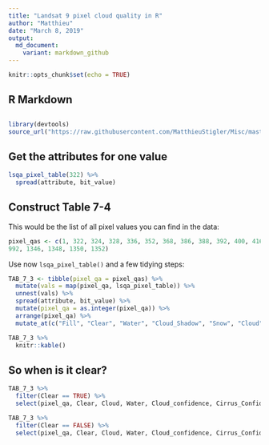 ```yaml
---
title: "Landsat 9 pixel cloud quality in R"
author: "Matthieu"
date: "March 8, 2019"
output:
  md_document:
    variant: markdown_github
---
```


```r
knitr::opts_chunk$set(echo = TRUE)
```

## R Markdown

##

```r
library(devtools)
source_url("https://raw.githubusercontent.com/MatthieuStigler/Misc/master/spatial/landsat_8_cloud/lsqa_tools.R")
```

## Get the attributes for one value

```r
lsqa_pixel_table(322) %>% 
  spread(attribute, bit_value)
```


## Construct Table 7-4

This would be the list of all pixel values you can find in the data:

```r
pixel_qas <- c(1, 322, 324, 328, 336, 352, 368, 386, 388, 392, 400, 416, 432, 480, 834, 836, 840, 848, 864, 880, 898, 900, 904, 912, 928, 944, 
992, 1346, 1348, 1350, 1352)
```


Use now `lsqa_pixel_table()` and a few tidying steps:

```r
TAB_7_3 <- tibble(pixel_qa = pixel_qas) %>% 
  mutate(vals = map(pixel_qa, lsqa_pixel_table)) %>% 
  unnest(vals) %>% 
  spread(attribute, bit_value) %>% 
  mutate(pixel_qa = as.integer(pixel_qa)) %>% 
  arrange(pixel_qa) %>% 
  mutate_at(c("Fill", "Clear", "Water", "Cloud_Shadow", "Snow", "Cloud", "Terrain_Occlusion"), as.logical)

```


```r
TAB_7_3 %>% 
  knitr::kable()
```


## So when is it clear?

```r
TAB_7_3 %>% 
  filter(Clear == TRUE) %>% 
  select(pixel_qa, Clear, Cloud, Water, Cloud_confidence, Cirrus_Confidence)
```

```r
TAB_7_3 %>% 
  filter(Clear == FALSE) %>% 
  select(pixel_qa, Clear, Cloud, Water, Cloud_confidence, Cirrus_Confidence)

```



 